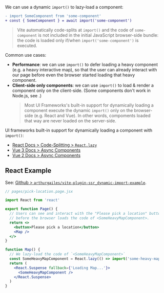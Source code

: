 
We can use a dynamic `import()` to lazy-load a component:

```diff
- import SomeComponent from 'some-component'
+ const { SomeComponent } = await import('some-component')
```

> Vite automatically code-splits at `import()` and the code of `some-component` is not included in the initial JavaScript browser-side bundle:
> the code is loaded only if/when `import('some-component')` is executed.

Common use cases:
 - **Performance**: we can use `import()` to defer loading a heavy component (e.g. a heavy interactive map), so that the user can already interact with our page before even the browser started loading that heavy component.
 - **Client-side only components**: we can use `import()` to load & render a component only on the client-side. (Some components don't work in Node.js, see <Link href="/client-only-components" />.)
   > Most UI Frameworks's built-in support for dynamically loading a component execute the dynamic `import()` only on the browser-side (e.g. React and Vue). In other words, compoments loaded that way are never loaded on the server-side.

UI frameworks built-in support for dynamically loading a component with `import()`:
 - [React Docs > Code-Splitting > `React.lazy`](https://reactjs.org/docs/code-splitting.html#reactlazy)
 - [Vue 3 Docs > Async Components](https://v3.vuejs.org/guide/component-dynamic-async.html#async-components)
 - [Vue 2 Docs > Async Components](https://vuejs.org/v2/guide/components-dynamic-async.html)


## React Example

See: [Github > `arthurgailes/vite-plugin-ssr_dynamic-import-example`](https://github.com/arthurgailes/vite-plugin-ssr_dynamic-import-example).

```jsx
// pages/pick-location.page.jsx

import React from 'react'

export function Page() {
  // Users can see and interact with the "Please pick a location" button
  // before the browser loads the code of <SomeHeavyMapComponent>.
  return <>
    <button>Please pick a location</button>
    <Map />
  </>
}

function Map() {
  // We lazy-load the code of `<SomeHeavyMapComponent>`
  const SomeHeavyMapComponent = React.lazy(() => import('some-heavy-map-component'))
  return (
    <React.Suspense fallback={'Loading Map...'}>
      <SomeHeavyMapComponent />
    </React.Suspense>
  )
}
```
